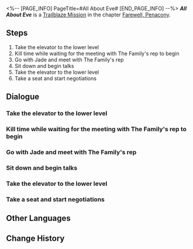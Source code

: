 <%-- [PAGE_INFO]
PageTitle=#All About Eve#
[END_PAGE_INFO] --%>
{{Stub|Dialogue.}}
{{Mission Infobox
|id            = 1034103
|title         = 
|image         = <!--Mission All About Eve.png-->
|type          = Trailblaze
|event_name    = 
|chapter       = Farewell, Penacony
|requirements  = [[Trailblaze Mission]] ''[[Unconquered]]'' completed
|summary       = Topaz and Jade board the Radiant Feldspar as the IPC's representatives and join talks with the Alfalfa Family's head, Mr. Oti Alfalfa. The cunning Old Oti gets straight to the point and reveals his strategy: He intends for the Penacony Conglomerate to "enter the market independently." Facing this sudden trade offensive, the two representatives of the Strategic Investment Department must tread carefully...
|characters    = The Family's Attendant; The Family's Guard; Trailblazer
|startLocation = [[<!--starting world-->]] - [[<!--starting area-->]]
|world         = <!--starting world-->
|area          = <!--starting area-->
|prev          = Unconquered
|next          = Rivers Run Without Return
|rewards       = Trailblaze EXP*300; Stellar Jade*40; Refined Aether*5; Clock Credits*150; "La Messe de l'athée"*1 { text = "La Messe de l'athée" }; Credit*50,000
}}
'''''All About Eve''''' is a [[Trailblaze Mission]] in the chapter [[Farewell, Penacony]].

==Steps==
# Take the elevator to the lower level
# Kill time while waiting for the meeting with The Family's rep to begin
# Go with Jade and meet with The Family's rep
# Sit down and begin talks
# Take the elevator to the lower level
# Take a seat and start negotiations

<!--
==Gameplay Notes==

--><!--
==Trial Character==

-->
==Dialogue==
{{Stub Dialogue}}
===Take the elevator to the lower level===
{{Mission Description|type=trailblaze|location=<!--to be added-->|For Topaz, the Penacony project was over before it even started. The struggle for Watchmaker's Legacy, Aventurine's memorable demise, Sunday's ambition to become a god... She had brushed up against all of these major events.<br />But now, she had to step forth and complete negotiations with The Family's rep. Topaz had no complaints about this... First of all, she is a professional, and second of all, she loves the feeling of shooting that game-winner.}}
{{Dialogue Start}}
:{{tx}}
{{Dialogue End}}

===Kill time while waiting for the meeting with The Family's rep to begin===
{{Dialogue Start}}
:{{tx}}
{{Dialogue End}}

===Go with Jade and meet with The Family's rep===
{{Mission Description|type=trailblaze|location=<!--to be added-->|update|Madam Jade, who had been hiding in the shadows this whole time, finally appears. She and Topaz will attend the meeting with The Family.<br />The Family rep is Oti Alfalfa of the Alfalfas, a seasoned, eagle-eyed Pepeshi merchant. Smart as two of the Ten Stonehearts, not even they are able to predict the direction this meeting will take...}}
{{Dialogue Start}}
:{{tx}}
{{Dialogue End}}

===Sit down and begin talks===
{{Dialogue Start}}
:{{tx}}
{{Dialogue End}}

===Take the elevator to the lower level===
{{Mission Description|type=trailblaze|location=<!--to be added-->|update|For Topaz, the Penacony project was over before it even started. The struggle for Watchmaker's Legacy, Aventurine's memorable demise, Sunday's ambition to become a god... She had brushed up against all of these major events.<br />But now, she had to step forth and complete negotiations with The Family's rep. Topaz had no complaints about this... First of all, she is a professional, and second of all, she loves the feeling of shooting that game-winner.}}
{{Dialogue Start}}
:{{tx}}
{{Dialogue End}}

===Take a seat and start negotiations===
{{Mission Description|type=trailblaze|location=<!--to be added-->|update|Madam Jade, who had been hiding in the shadows this whole time, finally appears. She and Topaz will attend the meeting with The Family.<br />The Family rep is Oti Alfalfa of the Alfalfas, a seasoned, eagle-eyed Pepeshi merchant. Smart as two of the Ten Stonehearts, not even they are able to predict the direction this meeting will take...}}
{{Dialogue Start}}
:{{tx}}
{{Dialogue End}}

==Other Languages==
{{Other Languages
|en   = All About Eve
|zhs  = 彗星美人
|zht  = 彗星美人
|ja   = オール・アバウト・イヴ
|ko   = 이브의 모든 것
|es   = La belleza del cometa
|fr   = La belle comète
|ru   = Всё о красавице
|th   = โฉมงามแห่งดาวหาง
|vi   = Mỹ Nhân Sao Chổi
|de   = Kometenschönheit
|id   = Putri Bintang Jatuh
|pt   = A Malvada
}}

==Change History==
{{Change History|2.3}}

